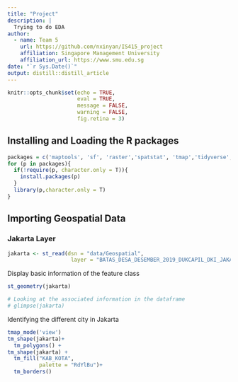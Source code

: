 ```yaml
---
title: "Project"
description: |
  Trying to do EDA
author:
  - name: Team 5 
    url: https://github.com/nxinyan/IS415_project
    affiliation: Singapore Management University
    affiliation_url: https://www.smu.edu.sg
date: "`r Sys.Date()`"
output: distill::distill_article
---
```


```r
knitr::opts_chunk$set(echo = TRUE, 
                      eval = TRUE,
                      message = FALSE,
                      warning = FALSE,
                      fig.retina = 3)
```

## Installing and Loading the R packages

```r
packages = c('maptools', 'sf', 'raster','spatstat', 'tmap','tidyverse','rgdal','ggplot2', 'ggthemes', 'plotly')
for (p in packages){
  if(!require(p, character.only = T)){
    install.packages(p)
  }
  library(p,character.only = T)
}
```


## Importing Geospatial Data

### Jakarta Layer

```r
jakarta <- st_read(dsn = "data/Geospatial", 
                    layer = "BATAS_DESA_DESEMBER_2019_DUKCAPIL_DKI_JAKARTA")
```

Display basic information of the feature class

```r
st_geometry(jakarta)
```

```r
# Looking at the associated information in the dataframe
# glimpse(jakarta)
```

Identifying the different city in Jakarta

```r
tmap_mode('view')
tm_shape(jakarta)+
  tm_polygons() +
tm_shape(jakarta) +
  tm_fill("KAB_KOTA",
          palette = "RdYlBu")+
  tm_borders()
```

```r

```

```r

```

```r

```

```r

```

```r

```

```r

```

```r

```

```r

```




